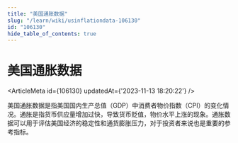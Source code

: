```yaml
---
title: "美国通胀数据"
slug: "/learn/wiki/usinflationdata-106130"
id: "106130"
hide_table_of_contents: true
---
```



# 美国通胀数据

<ArticleMeta id={106130} updatedAt={'2023-11-13 18:20:22'} />
<div className='border-solid border-b border-t-0 my-4 border-[var(--ifm-color-gray-300)]' />

美国通胀数据是指美国国内生产总值（GDP）中消费者物价指数（CPI）的变化情况。通胀是指货币供应量增加过快，导致货币贬值，物价水平上涨的现象。通胀数据可以用于评估美国经济的稳定性和通货膨胀压力，对于投资者来说也是重要的参考指标。
